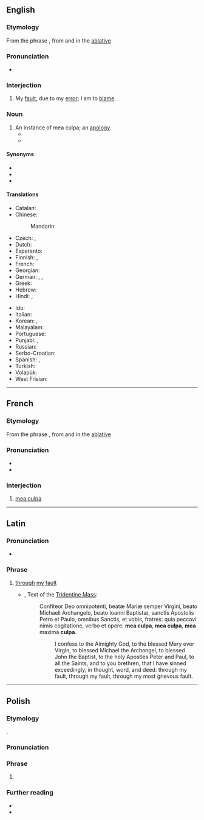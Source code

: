 ==English==
{{wikipedia|Mea culpa}}

===Etymology===
From the {{etyl|la|en}} phrase {{m|la|meā culpā||through my fault}}, from {{m|la|mea||my, mine}} and {{m|la|culpa||fault}} in the [[Appendix:Glossary#ablative case|ablative]]

===Pronunciation===
* {{IPA|en|/ˌmeɪ.əˈkʊl.pə/|/ˌmeɪ.əˈkʌl.pə/|/ˌmiː.əˈkʊl.pə/|/ˌmiː.əˈkʌl.pə/}}

===Interjection===
{{head|en|interjection|head=mea culpa}}

# My [[fault]], due to my [[error]]; I am to [[blame]].

===Noun===
{{en-noun|s|mea culpae|head=mea culpa}}

# An instance of mea culpa; an [[apology]].
#* {{quote-web|en|date=January 13, 2018| work=Civil Beat |title=When There’s Nuke Headed Your Way, ‘Do What You Gotta Do’|author=Tad Bartimus|passage= Basketball had been replaced by breathless commentators cross-talking and speculating, politicians on split screens eagerly interrupting each other to find scapegoats, and most mute (male) state officials, including Hawaii Gov. David Ige, opening their mouths to sputter (paraphrasing here) — golly gee, we don’t know what happened, but we plan to find out — '''mea culpas'''.}}
#* {{quote-journal|en|author=Michael D. Shear|title=Biden Defends Afghan Pullout and Declares an End to Nation-Building|work=The New York Times|date=2021-09-01|url=https://www.nytimes.com/2021/09/01/us/politics/biden-defends-afghanistan-withdrawal.html|issn=0362-4331|author2=Jim Tankersley|passage=The president refused to offer any sort of '''mea culpa''' on Tuesday, even as the Taliban celebrated their “independence” from America with gunfire in the streets of Kabul.}}

====Synonyms====
* {{l|en|my bad}}
* {{l|en|peccavi}}
* {{l|en|stand corrected}}

====Translations====
{{trans-top|my fault, due to my error}}
* Catalan: {{t|ca|mea culpa|f}}
* Chinese:
*: Mandarin: {{t|cmn|是我的错|tr=shì wǒ de cuò|sc=Hani}}
* Czech: {{t|cs|moje chyba}}, {{t|cs|moje vina}}
* Dutch: {{t|nl|mijn schuld}}
* Esperanto: {{t|eo|mia kulpo}}
* Finnish: {{t|fi|mea culpa}}, {{t|fi|[[minun]] [[vikani]]}}
* French: {{t+|fr|mea culpa}}
* Georgian: {{t|ka|ჩემი ბრალია}}
* German: {{t+|de|mea culpa}}, {{t|de|[[mein]]e [[Schuld]]|f}}, {{t|de|Schuldeingeständnis|n}}
* Greek: {{t+|el|ήμαρτον}}
* Hebrew: {{t|he|טעות שלי|sc=Hebr}}
* Hindi: {{t|hi|मेरी ग़लती}}, {{t|hi|मेरी ग़लती है}}
{{trans-mid}}
* Ido: {{t|io|mea kulpo}}
* Italian: {{t|it|colpa mia}}
* Korean: {{t|ko|[[내]] [[탓]]}}, {{t|ko|[[내]] [[탓]][[이오]]}}
* Malayalam: {{t|ml|[[എന്റെ]] [[പിഴ]]}}
* Portuguese: {{t|pt|[[minha]] [[culpa]]}}
* Punjabi: {{t|pa|ਮੇਰੀ ਗ਼ਲਤੀ}}, {{t|pa|ਮੇਰੀ ਗ਼ਲਤੀ ਹੈ}}
* Russian: {{t|ru|моя́ вина}}
* Serbo-Croatian: {{t|sh|moja greška}}
* Spanish: {{t|es|[[culpa]] [[mía]]}}, {{t|es|[[mi]] [[culpa]]}}
* Turkish: {{t|tr|benim hatam}}
* Volapük: {{t|vo|[[döbot]] [[obik]]}}
* West Frisian: {{t|fy|myn skuld}}
{{trans-bottom}}

----

==French==

===Etymology===
From the {{etyl|la|fr}} phrase {{m|la|meā culpā||through my fault}}, from {{m|la|mea||my, mine}} and {{m|la|culpa||fault}} in the [[Appendix:Glossary#ablative case|ablative]]

===Pronunciation===
* {{fr-IPA|méa coulpa}}
* {{audio|fr|LL-Q150 (fra)-LoquaxFR-mea culpa.wav|Audio}}

===Interjection===
{{fr-intj|head=mea culpa}}

# [[#English|mea culpa]]

----

==Latin==

===Pronunciation===
* {{la-IPA|meā culpā|vul=1}}

===Phrase===
{{head|la|phrase|head=[[meā]] [[culpā]]}}

# [[through]] [[my]] [[fault]]
#* {{rfdate|la}}, Text of the [[w:Tridentine Mass|Tridentine Mass]]:
#*: Confiteor Deo omnipotenti, beatæ Mariæ semper Virgini, beato Michaeli Archangelo, beato Ioanni Baptistæ, sanctis Apostolis Petro et Paulo, omnibus Sanctis, et vobis, fratres: quia peccavi nimis cogitatione, verbo et opere: '''mea culpa''', '''mea culpa''', '''mea''' maxima '''culpa'''.
#*:: I confess to the Almighty God, to the blessed Mary ever Virgin, to blessed Michael the Archangel, to blessed John the Baptist, to the holy Apostles Peter and Paul, to all the Saints, and to you brethren, that I have sinned exceedingly, in thought, word, and deed: through my fault, through my fault, through my most grievous fault.

----

==Polish==

===Etymology===
{{bor+|pl|la|meā culpā}}.

===Pronunciation===
{{pl-p|mea kulpa}}

===Phrase===
{{head|pl|phrase|head=mea culpa}}

# {{l|en|mea culpa}}

===Further reading===
* {{R:pl:WSJP}}
* {{R:pl:PWN}}